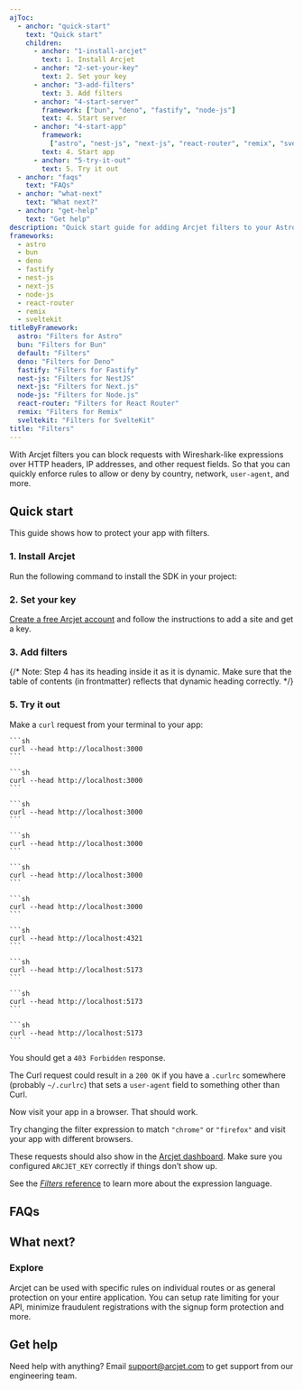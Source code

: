 ```yaml
---
ajToc:
  - anchor: "quick-start"
    text: "Quick start"
    children:
      - anchor: "1-install-arcjet"
        text: 1. Install Arcjet
      - anchor: "2-set-your-key"
        text: 2. Set your key
      - anchor: "3-add-filters"
        text: 3. Add filters
      - anchor: "4-start-server"
        framework: ["bun", "deno", "fastify", "node-js"]
        text: 4. Start server
      - anchor: "4-start-app"
        framework:
          ["astro", "nest-js", "next-js", "react-router", "remix", "sveltekit"]
        text: 4. Start app
      - anchor: "5-try-it-out"
        text: 5. Try it out
  - anchor: "faqs"
    text: "FAQs"
  - anchor: "what-next"
    text: "What next?"
  - anchor: "get-help"
    text: "Get help"
description: "Quick start guide for adding Arcjet filters to your Astro, Bun, Deno, Fastify, NestJS, Next.js, Node.js, React Router, Remix, or SvelteKit app."
frameworks:
  - astro
  - bun
  - deno
  - fastify
  - nest-js
  - next-js
  - node-js
  - react-router
  - remix
  - sveltekit
titleByFramework:
  astro: "Filters for Astro"
  bun: "Filters for Bun"
  default: "Filters"
  deno: "Filters for Deno"
  fastify: "Filters for Fastify"
  nest-js: "Filters for NestJS"
  next-js: "Filters for Next.js"
  node-js: "Filters for Node.js"
  react-router: "Filters for React Router"
  remix: "Filters for Remix"
  sveltekit: "Filters for SvelteKit"
title: "Filters"
---
```



With Arcjet filters you can block requests with Wireshark-like expressions
over HTTP headers, IP addresses, and other request fields.
So that you can quickly enforce rules to allow or deny by country, network,
`user-agent`, and more.

<WhatIsArcjet />

## Quick start

This guide shows how to protect your <FrameworkName client:load /> app with
filters.

### 1. Install Arcjet

Run the following command to install the SDK in your project:

<SlotByFramework client:load>
  <AstroStep1 slot="astro" />
  <BunStep1 slot="bun" />
  <DenoStep1 slot="deno" />
  <FastifyStep1 slot="fastify" />
  <NestJsStep1 slot="nest-js" />
  <NextJsStep1 slot="next-js" />
  <NodeJsStep1 slot="node-js" />
  <ReactRouterStep1 slot="react-router" />
  <RemixStep1 slot="remix" />
  <SvelteKitStep1 slot="sveltekit" />
</SlotByFramework>

### 2. Set your key

[Create a free Arcjet account](https://app.arcjet.com) and follow the
instructions to add a site and get a key.

<SlotByFramework client:load>
  <AstroStep2 slot="astro" />
  <BunStep2 slot="bun" />
  <DenoStep2 slot="deno" />
  <FastifyStep2 slot="fastify" />
  <NestJsStep2 slot="nest-js" />
  <NextJsStep2 slot="next-js" />
  <NodeJsStep2 slot="node-js" />
  <ReactRouterStep2 slot="react-router" />
  <RemixStep2 slot="remix" />
  <SvelteKitStep2 slot="sveltekit" />
</SlotByFramework>

### 3. Add filters

<SlotByFramework client:load>
  <AstroStep3 slot="astro" />
  <BunStep3 slot="bun" />
  <DenoStep3 slot="deno" />
  <FastifyStep3 slot="fastify" />
  <NestJsStep3 slot="nest-js" />
  <NextJsStep3 slot="next-js" />
  <NodeJsStep3 slot="node-js" />
  <ReactRouterStep3 slot="react-router" />
  <RemixStep3 slot="remix" />
  <SvelteKitStep3 slot="sveltekit" />
</SlotByFramework>

{/* Note: Step 4 has its heading inside it as it is dynamic. Make sure that the table of contents (in frontmatter) reflects that dynamic heading correctly. */}

<SlotByFramework client:load>
  <AstroStep4 slot="astro" />
  <BunStep4 slot="bun" />
  <DenoStep4 slot="deno" />
  <FastifyStep4 slot="fastify" />
  <NestJsStep4 slot="nest-js" />
  <NextJsStep4 slot="next-js" />
  <NodeJsStep4 slot="node-js" />
  <ReactRouterStep4 slot="react-router" />
  <RemixStep4 slot="remix" />
  <SvelteKitStep4 slot="sveltekit" />
</SlotByFramework>

### 5. Try it out

Make a `curl` request from your terminal to your app:

<SlotByFramework client:load>
  <Fragment slot="bun">

    ```sh
    curl --head http://localhost:3000
    ```

  </Fragment>
  <Fragment slot="deno">

    ```sh
    curl --head http://localhost:3000
    ```

  </Fragment>
  <Fragment slot="fastify">

    ```sh
    curl --head http://localhost:3000
    ```

  </Fragment>
  <Fragment slot="nest-js">

    ```sh
    curl --head http://localhost:3000
    ```

  </Fragment>
  <Fragment slot="next-js">

    ```sh
    curl --head http://localhost:3000
    ```

  </Fragment>
  <Fragment slot="node-js">

    ```sh
    curl --head http://localhost:3000
    ```

  </Fragment>

  <Fragment slot="astro">

    ```sh
    curl --head http://localhost:4321
    ```

  </Fragment>

  <Fragment slot="react-router">

    ```sh
    curl --head http://localhost:5173
    ```

  </Fragment>
  <Fragment slot="remix">

    ```sh
    curl --head http://localhost:5173
    ```

  </Fragment>
  <Fragment slot="sveltekit">

    ```sh
    curl --head http://localhost:5173
    ```

  </Fragment>
</SlotByFramework>

You should get a `403 Forbidden` response.

The Curl request could result in a `200 OK` if you have a `.curlrc` somewhere
(probably `~/.curlrc`) that sets a `user-agent` field to something other than
Curl.

Now visit your app in a browser.
That should work.

Try changing the filter expression to match `"chrome"` or `"firefox"` and visit
your app with different browsers.

These requests should also show in the [Arcjet dashboard][arcjet-dashboard].
Make sure you configured `ARCJET_KEY` correctly if things don’t show up.

See the [_Filters_ reference][arcjet-filters-reference] to learn more about the
expression language.

## FAQs

<Faqs />

## What next?

<CardGrid>
  <LinkCard
    title="Filter reference"
    href="/filters/reference"
    description="Full details about filters."
  />
  <LinkCard
    title="Testing"
    href="/testing"
    description="Write tests for your rules."
  />
</CardGrid>

### Explore

Arcjet can be used with specific rules on individual routes or as general
protection on your entire application. You can setup rate limiting for your
API, minimize fraudulent registrations with the signup form protection and more.

<CardGrid>
  <LinkCard
    title="Example apps"
    href="https://github.com/arcjet/arcjet-js/tree/main/examples"
    description="Check out the examples."
  />
  <LinkCard
    title="Learn how Arcjet works"
    href="/architecture"
    description="Arcjet's architecture."
  />
  <SdkReferenceLinkByFramework />
</CardGrid>

## Get help

Need help with anything? Email support@arcjet.com to get support from our
engineering team.

<Comments />

[arcjet-dashboard]: https://app.arcjet.com
[arcjet-filters-reference]: /filters/reference
